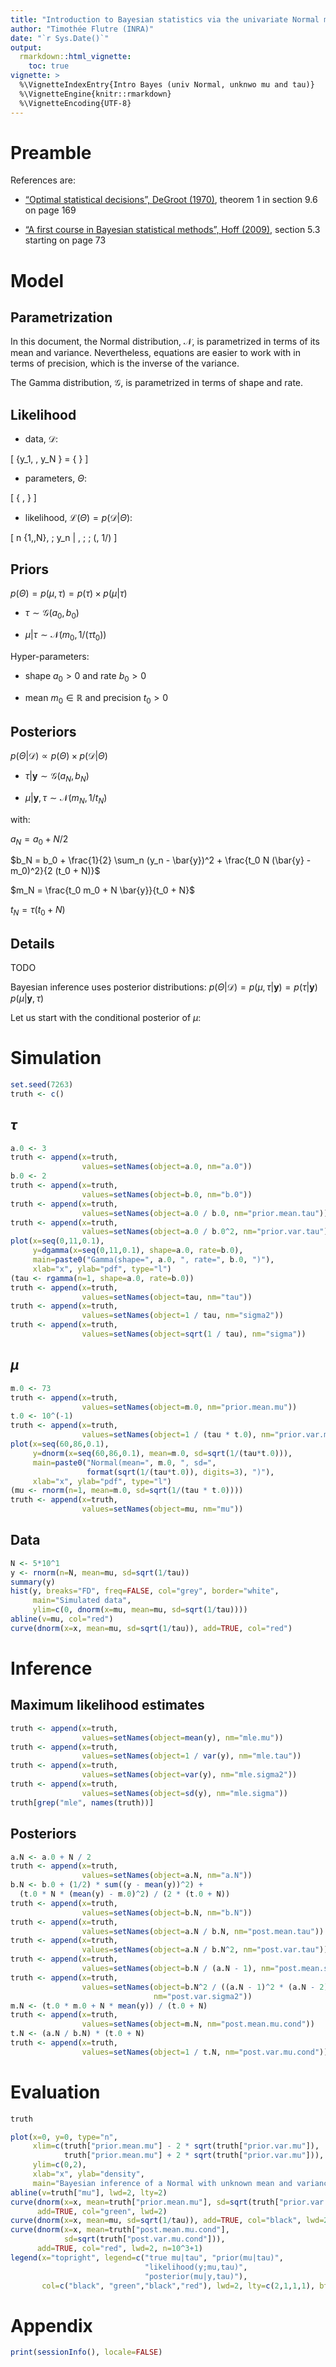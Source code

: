 ```yaml
---
title: "Introduction to Bayesian statistics via the univariate Normal model with unknown mean and precision"
author: "Timothée Flutre (INRA)"
date: "`r Sys.Date()`"
output:
  rmarkdown::html_vignette:
    toc: true
vignette: >
  %\VignetteIndexEntry{Intro Bayes (univ Normal, unknwo mu and tau)}
  %\VignetteEngine{knitr::rmarkdown}
  %\VignetteEncoding{UTF-8}
---
```


<!--
setwd("~/src/rutilstimflutre/vignettes/")

library(devtools)
build_vignettes()

library(rmarkdown)
render("intro-bayes_univ-normal_unknown-mean-precision.Rmd", "html_document")
-->

# Preamble

References are:

* ["Optimal statistical decisions", DeGroot (1970)](http://dx.doi.org/10.1002/0471729000), theorem 1 in section 9.6 on page 169

* ["A first course in Bayesian statistical methods", Hoff (2009)](http://dx.doi.org/10.1007/978-0-387-92407-6), section 5.3 starting on page 73


# Model

## Parametrization

In this document, the Normal distribution, $\mathcal{N}$, is parametrized in terms of its mean and variance.
Nevertheless, equations are easier to work with in terms of precision, which is the inverse of the variance.

The Gamma distribution, $\mathcal{G}$, is parametrized in terms of shape and rate.


## Likelihood

* data, $\mathcal{D}$:

\[
\{y_1, \ldots, y_N \} = \{ \boldsymbol{y} \}
\]

* parameters, $\Theta$:

\[
\{ \mu, \tau \}
\]

* likelihood, $\mathcal{L}(\Theta) = p(\mathcal{D} | \Theta)$:

\[
\forall n \in \{1,\ldots,N\}, \; y_n | \mu, \tau \; \sim \; \mathcal{N}(\mu, 1/\tau)
\]


## Priors

$p(\Theta) = p(\mu, \tau) = p(\tau) \times p(\mu | \tau)$

* $\tau \sim \mathcal{G}(a_0, b_0)$

* $\mu | \tau \sim \mathcal{N}(m_0, 1 / (\tau t_0))$

Hyper-parameters:

* shape $a_0 > 0$ and rate $b_0 > 0$

* mean $m_0 \in \mathbb{R}$ and precision $t_0 > 0$


## Posteriors

$p(\Theta | \mathcal{D}) \propto p(\Theta) \times p(\mathcal{D} | \Theta)$

* $\tau | \boldsymbol{y} \sim \mathcal{G}(a_N, b_N)$

* $\mu | \boldsymbol{y}, \tau \sim \mathcal{N}(m_N, 1 / t_N)$

with:

$a_N = a_0 + N/2$

$b_N = b_0 + \frac{1}{2} \sum_n (y_n - \bar{y})^2 + \frac{t_0 N (\bar{y} - m_0)^2}{2 (t_0 + N)}$

$m_N = \frac{t_0 m_0 + N \bar{y}}{t_0 + N}$

$t_N = \tau (t_0 + N)$


## Details

TODO

Bayesian inference uses posterior distributions: $p(\Theta | \mathcal{D}) = p(\mu, \tau | \boldsymbol{y}) = p(\tau | \boldsymbol{y}) \, p(\mu | \boldsymbol{y}, \tau)$

Let us start with the conditional posterior of $\mu$:

\begin{align*}
p(\mu | \boldsymbol{y}, \tau) &\propto p(\mu | \tau) \, p(\boldsymbol{y} | \mu, \tau) \\
\end{align*}


# Simulation

```r
set.seed(7263)
truth <- c()
```

## $\tau$

```r
a.0 <- 3
truth <- append(x=truth,
                values=setNames(object=a.0, nm="a.0"))
b.0 <- 2
truth <- append(x=truth,
                values=setNames(object=b.0, nm="b.0"))
truth <- append(x=truth,
                values=setNames(object=a.0 / b.0, nm="prior.mean.tau"))
truth <- append(x=truth,
                values=setNames(object=a.0 / b.0^2, nm="prior.var.tau"))
plot(x=seq(0,11,0.1),
     y=dgamma(x=seq(0,11,0.1), shape=a.0, rate=b.0),
     main=paste0("Gamma(shape=", a.0, ", rate=", b.0, ")"),
     xlab="x", ylab="pdf", type="l")
(tau <- rgamma(n=1, shape=a.0, rate=b.0))
truth <- append(x=truth,
                values=setNames(object=tau, nm="tau"))
truth <- append(x=truth,
                values=setNames(object=1 / tau, nm="sigma2"))
truth <- append(x=truth,
                values=setNames(object=sqrt(1 / tau), nm="sigma"))
```

## $\mu$

```r
m.0 <- 73
truth <- append(x=truth,
                values=setNames(object=m.0, nm="prior.mean.mu"))
t.0 <- 10^(-1)
truth <- append(x=truth,
                values=setNames(object=1 / (tau * t.0), nm="prior.var.mu"))
plot(x=seq(60,86,0.1),
     y=dnorm(x=seq(60,86,0.1), mean=m.0, sd=sqrt(1/(tau*t.0))),
     main=paste0("Normal(mean=", m.0, ", sd=",
                 format(sqrt(1/(tau*t.0)), digits=3), ")"),
     xlab="x", ylab="pdf", type="l")
(mu <- rnorm(n=1, mean=m.0, sd=sqrt(1/(tau * t.0))))
truth <- append(x=truth,
                values=setNames(object=mu, nm="mu"))
```

## Data

```r
N <- 5*10^1
y <- rnorm(n=N, mean=mu, sd=sqrt(1/tau))
summary(y)
hist(y, breaks="FD", freq=FALSE, col="grey", border="white",
     main="Simulated data",
     ylim=c(0, dnorm(x=mu, mean=mu, sd=sqrt(1/tau))))
abline(v=mu, col="red")
curve(dnorm(x=x, mean=mu, sd=sqrt(1/tau)), add=TRUE, col="red")
```


# Inference

## Maximum likelihood estimates

```r
truth <- append(x=truth,
                values=setNames(object=mean(y), nm="mle.mu"))
truth <- append(x=truth,
                values=setNames(object=1 / var(y), nm="mle.tau"))
truth <- append(x=truth,
                values=setNames(object=var(y), nm="mle.sigma2"))
truth <- append(x=truth,
                values=setNames(object=sd(y), nm="mle.sigma"))
truth[grep("mle", names(truth))]
```


## Posteriors

```r
a.N <- a.0 + N / 2
truth <- append(x=truth,
                values=setNames(object=a.N, nm="a.N"))
b.N <- b.0 + (1/2) * sum((y - mean(y))^2) +
  (t.0 * N * (mean(y) - m.0)^2) / (2 * (t.0 + N))
truth <- append(x=truth,
                values=setNames(object=b.N, nm="b.N"))
truth <- append(x=truth,
                values=setNames(object=a.N / b.N, nm="post.mean.tau"))
truth <- append(x=truth,
                values=setNames(object=a.N / b.N^2, nm="post.var.tau"))
truth <- append(x=truth,
                values=setNames(object=b.N / (a.N - 1), nm="post.mean.sigma2"))
truth <- append(x=truth,
                values=setNames(object=b.N^2 / ((a.N - 1)^2 * (a.N - 2)),
                                nm="post.var.sigma2"))
m.N <- (t.0 * m.0 + N * mean(y)) / (t.0 + N)
truth <- append(x=truth,
                values=setNames(object=m.N, nm="post.mean.mu.cond"))
t.N <- (a.N / b.N) * (t.0 + N)
truth <- append(x=truth,
                values=setNames(object=1 / t.N, nm="post.var.mu.cond"))
```


# Evaluation

```r
truth
```

```r
plot(x=0, y=0, type="n",
     xlim=c(truth["prior.mean.mu"] - 2 * sqrt(truth["prior.var.mu"]),
            truth["prior.mean.mu"] + 2 * sqrt(truth["prior.var.mu"])),
     ylim=c(0,2),
     xlab="x", ylab="density",
     main="Bayesian inference of a Normal with unknown mean and variance")
abline(v=truth["mu"], lwd=2, lty=2)
curve(dnorm(x=x, mean=truth["prior.mean.mu"], sd=sqrt(truth["prior.var.mu"])),
      add=TRUE, col="green", lwd=2)
curve(dnorm(x=x, mean=mu, sd=sqrt(1/tau)), add=TRUE, col="black", lwd=2)
curve(dnorm(x=x, mean=truth["post.mean.mu.cond"],
            sd=sqrt(truth["post.var.mu.cond"])),
      add=TRUE, col="red", lwd=2, n=10^3+1)
legend(x="topright", legend=c("true mu|tau", "prior(mu|tau)",
                              "likelihood(y;mu,tau)",
                              "posterior(mu|y,tau)"),
       col=c("black", "green","black","red"), lwd=2, lty=c(2,1,1,1), bty="n")
```


# Appendix

```r
print(sessionInfo(), locale=FALSE)
```

